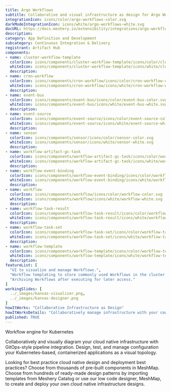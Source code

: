 ```yaml
---
title: Argo Workflows
subtitle: Collaborative and visual infrastructure as design for Argo Workflows
integrationIcon: icons/color/argo-workflows-color.svg
darkModeIntegrationIcon: icons/white/argo-workflows-white.svg
docURL: https://docs.meshery.io/extensibility/integrations/argo-workflows
description: 
category: App Definition and Development
subcategory: Continuous Integration & Delivery
registrant: Artifact Hub
components: 
- name: cluster-workflow-template
  colorIcon: icons/components/cluster-workflow-template/icons/color/cluster-workflow-template-color.svg
  whiteIcon: icons/components/cluster-workflow-template/icons/white/cluster-workflow-template-white.svg
  description: 
- name: cron-workflow
  colorIcon: icons/components/cron-workflow/icons/color/cron-workflow-color.svg
  whiteIcon: icons/components/cron-workflow/icons/white/cron-workflow-white.svg
  description: 
- name: event-bus
  colorIcon: icons/components/event-bus/icons/color/event-bus-color.svg
  whiteIcon: icons/components/event-bus/icons/white/event-bus-white.svg
  description: 
- name: event-source
  colorIcon: icons/components/event-source/icons/color/event-source-color.svg
  whiteIcon: icons/components/event-source/icons/white/event-source-white.svg
  description: 
- name: sensor
  colorIcon: icons/components/sensor/icons/color/sensor-color.svg
  whiteIcon: icons/components/sensor/icons/white/sensor-white.svg
  description: 
- name: workflow-artifact-gc-task
  colorIcon: icons/components/workflow-artifact-gc-task/icons/color/workflow-artifact-gc-task-color.svg
  whiteIcon: icons/components/workflow-artifact-gc-task/icons/white/workflow-artifact-gc-task-white.svg
  description: 
- name: workflow-event-binding
  colorIcon: icons/components/workflow-event-binding/icons/color/workflow-event-binding-color.svg
  whiteIcon: icons/components/workflow-event-binding/icons/white/workflow-event-binding-white.svg
  description: 
- name: workflow
  colorIcon: icons/components/workflow/icons/color/workflow-color.svg
  whiteIcon: icons/components/workflow/icons/white/workflow-white.svg
  description: 
- name: workflow-task-result
  colorIcon: icons/components/workflow-task-result/icons/color/workflow-task-result-color.svg
  whiteIcon: icons/components/workflow-task-result/icons/white/workflow-task-result-white.svg
  description: 
- name: workflow-task-set
  colorIcon: icons/components/workflow-task-set/icons/color/workflow-task-set-color.svg
  whiteIcon: icons/components/workflow-task-set/icons/white/workflow-task-set-white.svg
  description: 
- name: workflow-template
  colorIcon: icons/components/workflow-template/icons/color/workflow-template-color.svg
  whiteIcon: icons/components/workflow-template/icons/white/workflow-template-white.svg
  description: 
featureList: [
  "UI to visualize and manage Workflows.",
  "Workflow templating to store commonly used Workflows in the cluster.",
  "Archiving Workflows after executing for later access."
]
workingSlides: [
  ../_images/kanvas-visualizer.png,
  ../_images/kanvas-designer.png
]
howItWorks: "Collaborative Infrastructure as Design"
howItWorksDetails: "Collaboratively manage infrastructure with your coworkers synchronously sharing the same designs."
published: TRUE
---
```

<p>
Workflow engine for Kubernetes
</p>
<p>
    Collaboratively and visually diagram your cloud native infrastructure with GitOps-style pipeline integration. Design, test, and manage configuration your Kubernetes-based, containerized applications as a visual topology.
</p>
<p>
    Looking for best practice cloud native design and deployment best practices? Choose from thousands of pre-built components in MeshMap. Choose from hundreds of ready-made design patterns by importing templates from Meshery Catalog or use our low code designer, MeshMap, to create and deploy your own cloud native infrastructure designs.
</p>
